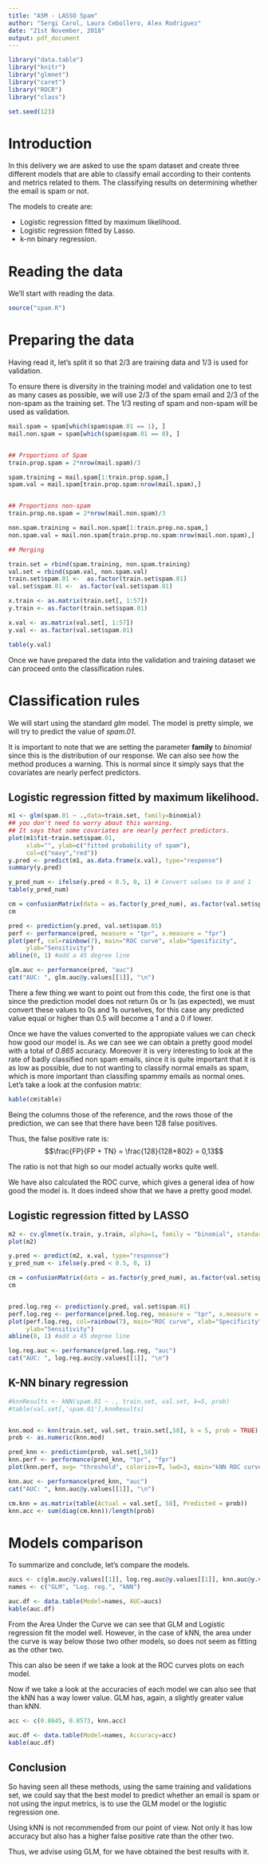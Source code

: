 ```yaml
---
title: "ASM - LASSO Spam"
author: "Sergi Carol, Laura Cebollero, Alex Rodriguez"
date: "21st November, 2018"
output: pdf_document
---
```


```r
library("data.table")
library("knitr")
library("glmnet")
library("caret")
library("ROCR")  
library("class")

set.seed(123)
```

# Introduction
In this delivery we are asked to use the spam dataset and create three different models that are able to classify email according to their contents and metrics related to them. The classifying results on determining whether the email is spam or not.

The models to create are:

- Logistic regression fitted by maximum likelihood.
- Logistic regression fitted by Lasso.
- k-nn binary regression.

# Reading the data

We'll start with reading the data.
```r
source("spam.R")
```


# Preparing the data

Having read it, let's split it so that 2/3 are training data and 1/3 is used for validation.

To ensure there is diversity in the training model and validation one to test as many cases as possible, we will use 2/3 of the spam email and 2/3 of the non-spam as the training set. The 1/3 resting of spam and non-spam will be used as validation.

```r
mail.spam = spam[which(spam$spam.01 == 1), ]
mail.non.spam = spam[which(spam$spam.01 == 0), ]


## Proportions of Spam
train.prop.spam = 2*nrow(mail.spam)/3

spam.training = mail.spam[1:train.prop.spam,]
spam.val = mail.spam[train.prop.spam:nrow(mail.spam),]


## Proportions non-spam
train.prop.no.spam = 2*nrow(mail.non.spam)/3

non.spam.training = mail.non.spam[1:train.prop.no.spam,]
non.spam.val = mail.non.spam[train.prop.no.spam:nrow(mail.non.spam),]

## Merging

train.set = rbind(spam.training, non.spam.training)
val.set = rbind(spam.val, non.spam.val)
train.set$spam.01 <-  as.factor(train.set$spam.01)
val.set$spam.01 <-  as.factor(val.set$spam.01)

x.train <- as.matrix(train.set[, 1:57])
y.train <- as.factor(train.set$spam.01)

x.val <- as.matrix(val.set[, 1:57])
y.val <- as.factor(val.set$spam.01)

table(y.val)
```

Once we have prepared the data into the validation and training dataset we can proceed onto the classification rules.


# Classification rules

We will start using the standard _glm_ model. The model is pretty simple, we will try to predict the value of _spam.01_.

It is important to note that we are setting the parameter __family__ to _binomial_ since this is the distribution of our response. We can also see how the method produces a warning. This is normal since it simply says that the covariates are nearly perfect predictors.

## Logistic regression fitted by maximum likelihood.

```r

m1 <- glm(spam.01 ~ .,data=train.set, family=binomial)
## you don't need to worry about this warning.  
## It says that some covariates are nearly perfect predictors.
plot(m1$fit~train.set$spam.01, 
     xlab="", ylab=c("fitted probability of spam"), 
     col=c("navy","red"))
y.pred <- predict(m1, as.data.frame(x.val), type="response")
summary(y.pred)

y_pred_num <- ifelse(y.pred < 0.5, 0, 1) # Convert values to 0 and 1
table(y_pred_num)

cm = confusionMatrix(data = as.factor(y_pred_num), as.factor(val.set$spam.01))
cm

pred <- prediction(y.pred, val.set$spam.01)    
perf <- performance(pred, measure = "tpr", x.measure = "fpr")     
plot(perf, col=rainbow(7), main="ROC curve", xlab="Specificity", 
     ylab="Sensitivity")    
abline(0, 1) #add a 45 degree line

glm.auc <- performance(pred, "auc")
cat("AUC: ", glm.auc@y.values[[1]], "\n")
```

There a few thing we want to point out from this code, the first one is that since the prediction model does not return 0s or 1s (as expected), we must convert these values to 0s and 1s ourselves, for this case any predicted value equal or higher than 0.5 will become a 1 and a 0 if lower. 


Once we have the values converted to the appropiate values we can check how good our model is. As we can see we can obtain a pretty good model with a total of _0.865_ accuracy. Moreover it is very interesting to look at the rate of badly classified non spam emails, since it is quite important that it is as low as possible, due to not wanting to classify normal emails as spam, which is more important than classifing spammy emails as normal ones. Let's take a look at the confusion matrix:

```r
kable(cm$table)
```

Being the columns those of the reference, and the rows those of the prediction, we can see that there have been 128 false positives.

Thus, the false positive rate is: $$\frac{FP}{FP + TN} = \frac{128}{128+802} = 0,13$$

The ratio is not that high so our model actually works quite well.

We have also calculated the ROC curve, which gives a general idea of how good the model is. It does indeed show that we have a pretty good model.

## Logistic regression fitted by LASSO

```r
m2 <- cv.glmnet(x.train, y.train, alpha=1, family = "binomial", standardize=FALSE, nfolds=10)
plot(m2)

y.pred <- predict(m2, x.val, type="response")
y_pred_num <- ifelse(y.pred < 0.5, 0, 1)

cm = confusionMatrix(data = as.factor(y_pred_num), as.factor(val.set$spam.01))
cm


pred.log.reg <- prediction(y.pred, val.set$spam.01)    
perf.log.reg <- performance(pred.log.reg, measure = "tpr", x.measure = "fpr")     
plot(perf.log.reg, col=rainbow(7), main="ROC curve", xlab="Specificity", 
     ylab="Sensitivity")    
abline(0, 1) #add a 45 degree line

log.reg.auc <- performance(pred.log.reg, "auc")
cat("AUC: ", log.reg.auc@y.values[[1]], "\n")

```

## K-NN binary regression

```r
#knnResults <- kNN(spam.01 ~ ., train.set, val.set, k=5, prob)
#table(val.set[,'spam.01'],knnResults)


knn.mod <- knn(train.set, val.set, train.set[,58], k = 5, prob = TRUE)
prob <- as.numeric(knn.mod)

pred_knn <- prediction(prob, val.set[,58])
knn.perf <- performance(pred_knn, "tpr", "fpr")
plot(knn.perf, avg= "threshold", colorize=T, lwd=3, main="kNN ROC curve")

knn.auc <- performance(pred_knn, "auc")
cat("AUC: ", knn.auc@y.values[[1]], "\n")

cm.knn = as.matrix(table(Actual = val.set[, 58], Predicted = prob))
knn.acc <- sum(diag(cm.knn))/length(prob)
```

<!-- For each rule, state the missclassifcation rate and so on.

Optional:  Compute the confussion table + ROC + AUC -->


# Models comparison


To summarize and conclude, let's compare the models.


```r
aucs <- c(glm.auc@y.values[[1]], log.reg.auc@y.values[[1]], knn.auc@y.values[[1]])
names <- c("GLM", "Log. reg.", "kNN")

auc.df <- data.table(Model=names, AUC=aucs)
kable(auc.df)
```


From the Area Under the Curve we can see that GLM and Logistic regression fit the model well. However, in the case of kNN, the area under the curve is way below those two other models, so does not seem as fitting as the other two.

This can also be seen if we take a look at the ROC curves plots on each model.


Now if we take a look at the accuracies of each model we can also see that the kNN has a way lower value. GLM has, again, a slightly greater value than kNN.

```r
acc <- c(0.8645, 0.8573, knn.acc)

auc.df <- data.table(Model=names, Accuracy=acc)
kable(auc.df)
```


## Conclusion

So having seen all these methods, using the same training and validations set, we could say that the best model to predict whether an email is spam or not using the input metrics, is to use the GLM model or the logistic regression one.

Using kNN is not recommended from our point of view. Not only it has low accuracy but also has a higher false positive rate than the other two.

Thus, we advise using GLM, for we have obtained the best results with it.